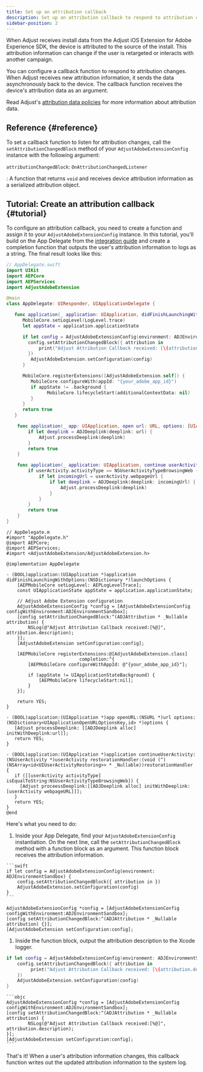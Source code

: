 ```yaml
---
title: Set up an attribution callback
description: Set up an attribution callback to respond to attribution changes.
sidebar-position: 2
---
```


When Adjust receives install data from the Adjust iOS Extension for Adobe Experience SDK, the device is attributed to the source of the install. This attribution information can change if the user is retargeted or interacts with another campaign.

You can configure a callback function to respond to attribution changes. When Adjust receives new attribution information, it sends the data asynchronously back to the device. The callback function receives the device's attribution data as an argument.

Read Adjust's [attribution data policies](https://github.com/adjust/sdks/blob/master/doc/attribution-data.md) for more information about attribution data.

## Reference {#reference}

To set a callback function to listen for attribution changes, call the `setAttributionChangedBlock` method of your `AdjustAdobeExtensionConfig` instance with the following argument:

<DefList>

`attributionChangedBlock`: `OnAttributionChangedListener`

: A function that returns `void` and receives device attribution information as a serialized attribution object.

</DefList>

## Tutorial: Create an attribution callback {#tutorial}

To configure an attribution callback, you need to create a function and assign it to your `AdjustAdobeExtensionConfig` instance. In this tutorial, you'll build on the App Delegate from the [integration guide](/en/sdk/adobe-extension/ios/integration) and create a completion function that outputs the user's attribution information to logs as a string. The final result looks like this:

<Tabs>
<Tab title="Swift" sync="swift">

```swift
// AppDelegate.swift
import UIKit
import AEPCore
import AEPServices
import AdjustAdobeExtension

@main
class AppDelegate: UIResponder, UIApplicationDelegate {

   func application(_ application: UIApplication, didFinishLaunchingWithOptions launchOptions: [UIApplication.LaunchOptionsKey: Any]?) -> Bool {
      MobileCore.setLogLevel(LogLevel.trace)
      let appState = application.applicationState

      if let config = AdjustAdobeExtensionConfig(environment: ADJEnvironmentSandbox) {
        config.setAttributionChangedBlock({ attribution in
            print("Adjust Attribution Callback received: [\(attribution.description)]")
        })
         AdjustAdobeExtension.setConfiguration(config)
      }

      MobileCore.registerExtensions([AdjustAdobeExtension.self]) {
         MobileCore.configureWith(appId: "{your_adobe_app_id}")
         if appState != .background {
               MobileCore.lifecycleStart(additionalContextData: nil)
         }
      }
      return true
   }

    func application(_ app: UIApplication, open url: URL, options: [UIApplication.OpenURLOptionsKey : Any] = [:]) -> Bool {
        if let deeplink = ADJDeeplink(deeplink: url) {
            Adjust.processDeeplink(deeplink)
        }
        return true
    }

    func application(_ application: UIApplication, continue userActivity: NSUserActivity, restorationHandler: @escaping ([UIUserActivityRestoring]?) -> Void) -> Bool {
        if userActivity.activityType == NSUserActivityTypeBrowsingWeb {
            if let incomingUrl = userActivity.webpageUrl {
                if let deeplink = ADJDeeplink(deeplink: incomingUrl) {
                    Adjust.processDeeplink(deeplink)
                }
            }
        }
        return true
    }
}
```

</Tab>
<Tab title="Objective-C" sync="objc">

```objc
// AppDelegate.m
#import "AppDelegate.h"
@import AEPCore;
@import AEPServices;
#import <AdjustAdobeExtension/AdjustAdobeExtension.h>

@implementation AppDelegate

- (BOOL)application:(UIApplication *)application didFinishLaunchingWithOptions:(NSDictionary *)launchOptions {
    [AEPMobileCore setLogLevel: AEPLogLevelTrace];
    const UIApplicationState appState = application.applicationState;

    // Adjust Adobe Extension configuration
    AdjustAdobeExtensionConfig *config = [AdjustAdobeExtensionConfig configWithEnvironment:ADJEnvironmentSandbox];
    [config setAttributionChangedBlock:^(ADJAttribution * _Nullable attribution) {
        NSLog(@"Adjust Attribution Callback received:[%@]", attribution.description);
    }];
    [AdjustAdobeExtension setConfiguration:config];

    [AEPMobileCore registerExtensions:@[AdjustAdobeExtension.class]
                           completion:^{
        [AEPMobileCore configureWithAppId: @"{your_adobe_app_id}"];

        if (appState != UIApplicationStateBackground) {
            [AEPMobileCore lifecycleStart:nil];
        }
    }];

    return YES;
}

- (BOOL)application:(UIApplication *)app openURL:(NSURL *)url options:(NSDictionary<UIApplicationOpenURLOptionsKey,id> *)options {
   [Adjust processDeeplink: [[ADJDeeplink alloc] initWithDeeplink:url]];
   return YES;
}

- (BOOL)application:(UIApplication *)application continueUserActivity:(NSUserActivity *)userActivity restorationHandler:(void (^)(NSArray<id<UIUserActivityRestoring>> * _Nullable))restorationHandler {
   if ([[userActivity activityType] isEqualToString:NSUserActivityTypeBrowsingWeb]) {
     [Adjust proceessDeeplink:[[ADJDeeplink alloc] initWithDeeplink:[userActivity webpageURL]]];
   }
   return YES;
}
@end
```

</Tab>
</Tabs>

Here's what you need to do:

1. Inside your App Delegate, find your `AdjustAdobeExtensionConfig` instantiation. On the next line, call the `setAttributionChangedBlock` method with a function block as an argument. This function block receives the attribution information.

<Tabs>
<Tab title="Swift" sync="swift">

<CodeBlock title="AppDelegate.swift" highlight="{range: 2}" startLineNumber={13} showLineNumbers>

    ```swift
    if let config = AdjustAdobeExtensionConfig(environment: ADJEnvironmentSandbox) {
        config.setAttributionChangedBlock({ attribution in })
        AdjustAdobeExtension.setConfiguration(config)
    }
    ```

</CodeBlock>

</Tab>
<Tab title="Objective-C" sync="objc">

<CodeBlock title="AppDelegate.m" highlight="{range: 2}" startLineNumber={14} showLineNumbers>

```objc
AdjustAdobeExtensionConfig *config = [AdjustAdobeExtensionConfig configWithEnvironment:ADJEnvironmentSandbox];
[config setAttributionChangedBlock:^(ADJAttribution * _Nullable attribution) {}];
[AdjustAdobeExtension setConfiguration:config];
```

</CodeBlock>

</Tab>
</Tabs>

1. Inside the function block, output the attribution description to the Xcode logger.

<Tabs>
<Tab title="Swift" sync="swift">

<CodeBlock title="AppDelegate.swift" highlight="{range: 3}" startLineNumber={13} showLineNumbers>

```swift
if let config = AdjustAdobeExtensionConfig(environment: ADJEnvironmentSandbox) {
    config.setAttributionChangedBlock({ attribution in
         print("Adjust Attribution Callback received: [\(attribution.description)]")
    })
    AdjustAdobeExtension.setConfiguration(config)
}
```

</CodeBlock>

</Tab>
<Tab title="Objective-C" sync="objc">

<CodeBlock title="AppDelegate.m" highlight="{range: 2}" startLineNumber={14} showLineNumbers>

    ```objc
    AdjustAdobeExtensionConfig *config = [AdjustAdobeExtensionConfig configWithEnvironment:ADJEnvironmentSandbox];
    [config setAttributionChangedBlock:^(ADJAttribution * _Nullable attribution) {
            NSLog(@"Adjust Attribution Callback received:[%@]", attribution.description);
    }];
    [AdjustAdobeExtension setConfiguration:config];
    ```

</CodeBlock>

</Tab>
</Tabs>

That's it! When a user's attribution information changes, this callback function writes out the updated attribution information to the system log.
